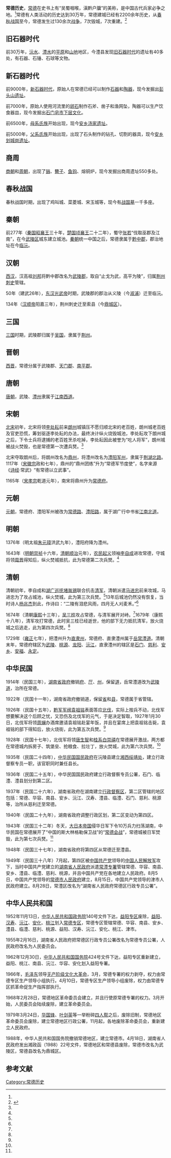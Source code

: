 '''常德历史'''，[[常德|常德]]在史书上有“吴蜀咽喉，滇黔户牖”的美称，是中国古代兵家必争之地。<ref name="fish " />常德有人类活动的历史达到30万年，常德建城已经有2200余年历史，从[[春秋|春秋]][[战国|战国]]至今，常德发生过130余次[[战争|战争]]，7次毁城，7次重建。<ref name="fish">{{cite journal | author = | title =《常德七次毁城》| journal =《快乐老人报》 | volume =383 | year =2013 | pages = }}</ref>

== 旧石器时代 ==
前30万年，[[沅水|沅水]]、[[澧水|澧水]]的[[平原|平原]]和[[山地|山地]]地区，今澧县发现[[旧石器时代|旧石器时代]]的遗址有40多处，有石器、石锤、石球等文物。

== 新石器时代 ==
前9000年，[[新石器时代|新石器时代]]，原始人在常德已经可以制作[[石器|石器]]和[[陶器|陶器]]，现今发掘出[[彭头山遗址|彭头山遗址]]。

前7000年，原始人使用河流里的[[卵石|卵石]]制作石斧、凿子和渔网坠，陶器可以生产饮食器皿，现今发掘出[[石门皂市下层文化|石门皂市下层文化]]。

前6500年，[[母系氏族|母系氏族]]开始出现，现今[[安乡汤家遗址|安乡汤家遗址]]。

前5000年，[[父系氏族|父系氏族]]开始出现，出现了石头制作的钻孔、切割的器具，现今[[安乡划城岗遗址|安乡划城岗遗址]]。

== 商周 ==
[[商朝|商朝]]和[[周朝|周朝]]，出现了[[镞|镞]]、[[簪子|簪子]]、[[鱼钩|鱼钩]]、熔铜炉，现今发掘出商周遗址550多处。

== 春秋战国 ==
春秋战国时期，出现了鸡叫城、菜菱城、宋玉城等，现今有[[战国墓|战国墓]]一千多座。

== 秦朝 ==
前277年（[[秦国|秦国]][[昭襄王|昭襄王]]三十年，[[楚国|楚国]][[顷襄王|顷襄王]]二十二年），蜀守[[张若|张若]]“伐取巫郡及江南”，在今[[武陵区|武陵区]]城东建立城池。[[秦朝|秦朝]]统一中国之后，常德隶属于[[黔中郡|黔中郡]]，郡治地址在今[[临沅|临沅]]。

== 汉朝 ==
[[西汉|西汉]]，汉高祖[[刘邦|刘邦]]将黔中郡改名为[[武陵郡|武陵郡]]，取自“止戈为武，高平为陵”，归属[[荆州刺史|荆州刺史]]管辖。

50年（建武26年），[[东汉|东汉]][[光武帝|光武帝]]时期，武陵郡的郡治从义陵（今[[淑浦|淑浦]]）迁至临沅。

134年（[[汉顺帝|汉顺帝]]阳嘉三年），荆州刺史迁至索县（今[[鼎城区|鼎城区]]）。

== 三国 ==
[[三国|三国]]时期，武陵郡归属于[[吴国|吴国]]，隶属于[[荆州|荆州]]。

== 晋朝 ==
[[西晋|西晋]]，常德分属于武陵郡、[[天门郡|天门郡]]、[[南平郡|南平郡]]。

== 唐朝 ==
[[唐朝|唐朝]]，武陵、[[澧州|澧州]]隶属于[[江南西道|江南西道]]。

== 宋朝 ==
[[北宋|北宋]]初年，北宋将领[[李处耘|李处耘]]前来[[朗州|朗州]]城镇压不愿归顺北宋的老百姓，朗州城老百姓及官吏恐慌，筹划驱逐李处耘的办法，最终决计纵火烧毁城池，李处耘攻下朗州城之后，下令士兵将逮捕的老百姓烹杀吃掉，李处耘因此被誉为“吃人将军”，朗州城被战火焚毁，也是常德第一次遭兵燹。<ref name="fish " />

北宋夺取朗州后，将朗州改名为[[鼎州|鼎州]]，将澧州改名为[[澧阳军州|澧阳军州]]，隶属于[[荆湖北路|荆湖北路]]。1117年（[[宋徽宗|宋徽宗]]政和七年），鼎州的“鼎州团练”升为“常德军节度使”，名字来源《[[诗经|诗经]]·常武》“有常德以立武事”。

1165年（[[宋孝宗|宋孝宗]]乾道元年），南宋将鼎州升为[[常德府|常德府]]。

== 元朝 ==
[[元朝|元朝]]，常德府、澧阳军州被改为[[常德路|常德路]]、[[澧阳路|澧阳路]]，属于湖广行中书省[[江南北道|江南北道]]。

== 明朝 ==
1376年（明太祖[[朱元璋|朱元璋]]洪武九年），澧阳府降为澧州。

1643年（[[明朝|明朝]][[崇祯帝|崇祯]]十六年，[[清朝|清朝]][[顺治帝|顺治]]元年），[[农民起义|农民起义]]领袖[[李自成|李自成]]进攻常德，守城将领[[周晋|周晋]]得知后，纵火焚城抵抗，此为常德第二次兵燹。<ref name="fish " />

== 清朝 ==
清朝初年，李自成和[[湖广巡抚|湖广巡抚]][[堵胤锡|堵胤锡]]联合抗击[[清军|清军]]，清朝派遣[[马进忠|马进忠]]前来攻城，马进忠为了攻占城池，纵火焚城，此为第三次兵燹。<ref name="fish " />13年后城池仍然没有恢复，当时诗人[[杨兆杰|杨兆杰]]到此，作诗曰：“二陵有泪悲风雨，四月无人刈麦禾。”<ref name="fish " />

1674年（清朝[[康熙帝|康熙]]十三年），[[吴三桂|吴三桂]]攻占常德，与清军展开对峙。<ref name="fish " />1679年（康熙十八年），清军攻打常德，此时吴三桂已经逝世，他的部下无力抵抗清军，放火烧城之后逃走，此为第四次兵燹。<ref name="fish " />

1729年（[[雍正帝|雍正]]七年），把澧州升为[[直隶州|直隶州]]，常德府、直隶澧州属于[[岳常澧道|岳常澧道]]。清朝末年，常德府辖区为[[武陵县_(隋朝)|武陵]]、[[桃源縣|桃源]]、[[龙阳|龙阳]]、[[沅江|沅江]]，直隶澧州的辖区是[[石門縣|石门]]、[[慈利|慈利]]、[[安乡|安乡]]、[[安福|安福]]、[[永定|永定]]。

== 中华民国 ==
{{See also|常德会战|常德细菌战}}
1914年（民国三年），[[湖南省政府|湖南省政府]]撤销[[府|府]]、[[厅|厅]]、[[州|州]]，保留[[道|道]]，岳常澧道改为[[武陵道|武陵道]]，治所在常德。

1922年（民国十一年），湖南省政府撤销道，保留[[省|省]]和[[县|县]]，常德属于省管辖。

1926年（民国十五年），[[黔军|黔军]][[军阀|军阀]][[袁祖铭|袁祖铭]]表面答应[[北伐|北伐]]，实际上按兵不动，北伐军想要解决这个后顾之忧，又恐伤及北伐军的元气，于是决定智取，1927年1月30日，北伐军将领[[周斓|周斓]]办酒席邀请袁祖铭赴宴年饭，并且在宴席上把袁祖铭击毙，袁祖铭的部下得知后，放火烧街，此为第五次兵燹。<ref name="fish " />

1928年（民国十七年），北伐军将领[[唐生智|唐生智]]和[[桂系|桂系]][[白崇禧|白崇禧]]在常德展开激战，两方都在常德城内拆房子、筑堡垒、抢粮食、拉壮丁，放火焚城，此为第六次兵燹。<ref name="fish " />

1935年（民国二十四年），[[中华民国国民政府|中华民国国民政府]]在沅陵县建立[[湘西绥靖处|湘西绥靖处]]，建立行政督察专员一职，该官职同时兼任县长。

1936年（民国二十五年），中华民国国民政府建立行政督察专员公署，石门、临澧、澧县划分到第二区。

1937年（民国二十六年），湖南省政府在湖南建立[[行政督察区|行政督察区]]，第二区管辖的地区包括：常德、华容、南县、安乡、沅江、汉寿、澧县、临澧、石门、慈利、桃源等，治所从慈利迁至常德。

1940年（民国二十九年），湖南省政府调整行政区划，第二区变动为第四区。

1943年（民国三十二年）冬天，[[大日本帝国|大日本帝国]]侵华日军下令10万兵力扫荡湖南，中华民国在常德展开了“中国的斯大林格勒保卫战”的“[[常德会战|常德会战]]”，常德城被日军焚毁，此为第七次兵燹。<ref name="fish " />

1948年（民国三十七年），湖南省政府将第四区从常德迁至澧县。

1949年（民国三十八年）7月起，第四区被[[中国共产党|中国共产党]]领导的[[中国人民解放军|中国人民解放军]]攻下，当时中国共产党建立的[[湖南省人民政府|湖南省人民政府]]派遣[[常澧专署|常澧专署]]管辖常德、华容、南县、安乡、澧县、临澧、慈利、桃源，并且中国共产党在各地建立人民政府。8月5日，中国共产党领导的[[常德市人民政府|常德市人民政府]]建立，8月15日，中国共产党领导的津市人民政府建立。8月28日，常澧区改名为“湖南省人民政府常德区行政专员公署”。

== 中华人民共和国 ==
1952年11月13日，[[中华人民共和国政务院|中华人民共和国政务院]]140号文件下达，[[益阳专区|益阳专区]]废除，[[益阳|益阳]]、[[汉寿|汉寿]]、[[沅江|沅江]]、[[安化|安化]]、[[桃江|桃江]]划入[[常德专区|常德专区]]，常德专区管辖常德、华容、南县、安乡、澧县、临澧、慈利、桃源、益阳、汉寿、沅江、安化、桃江、津市。

1955年2月16日，湖南省人民政府把常德区行政专员公署改名为常德专员公署，人民政府改名为人民委员会。

1962年12月30日，[[中华人民共和国国务院|中华人民共和国国务院]]424号文件下达，益阳专区重新建立，益阳、桃江、南县、沅江、华容、安化划入益阳专署。

1966年，[[毛泽东|毛泽东]]领导[[无产阶级文化大革命|无产阶级文化大革命]]，3月，常德专署的权力剥夺，权力由常德专区生产领导小组执行。4月10日，常德专区生产领导小组废除，权力由常德专区抓革命促生产指挥部执行。

1968年2月28日，常德地区革命委员会建立，并且行使原常德专署的权力。3月开始，人民委员会陆续废除，建立革命委员会。

1979年3月24日，[[华国锋|华国锋]]、[[叶剑英|叶剑英]]等一举粉碎[[四人帮|四人帮]]之后，废除旧制，常德地区革命委员会废除，建立常德地区行政公署，11月起，各地废除革命委员会，重新建立人民政府。

1988年，中华人民共和国国务院撤销常德地区，建立常德市。4月18日，湖南省人民政府发出湘政函（1988）22号文件，常德地区和常德县废除，常德市改名为武陵区，常德县改名为鼎城区。

==参考文献==
{{reflist}}

{{DEFAULTSORT:Chang常}}
[[Category:常德历史|Category:常德历史]]